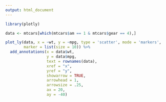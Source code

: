 ```yaml
---
output: html_document
---
```


```r
library(plotly)

data <- mtcars[which(mtcars$am == 1 & mtcars$gear == 4),]

plot_ly(data, x = ~wt, y = ~mpg, type = 'scatter', mode = 'markers',
        marker = list(size = 10)) %>%
  add_annotations(x = data$wt,
                  y = data$mpg,
                  text = rownames(data),
                  xref = "x",
                  yref = "y",
                  showarrow = TRUE,
                  arrowhead = 1,
                  arrowsize = .25,
                  ax = 20,
                  ay = -40)

```